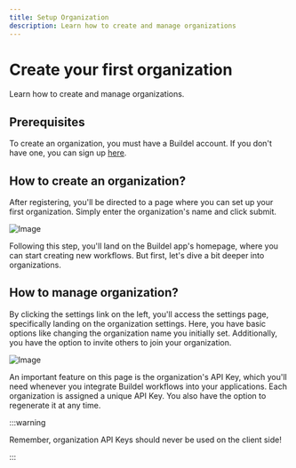 ```yaml
---
title: Setup Organization
description: Learn how to create and manage organizations
---
```


# Create your first organization

Learn how to create and manage organizations.

## Prerequisites

To create an organization, you must have a Buildel account. If you don't have one, you can sign up  [here](https://app.buildel.ai/register).

## How to create an organization?

After registering, you'll be directed to a page where you can set up your first organization. Simply enter the organization's name and click submit.

![Image](/mdx-assets/guides/first-organization/create-organization.webp)

Following this step, you'll land on the Buildel app's homepage, where you can start creating new workflows. But first, let's dive a bit deeper into organizations.

## How to manage organization?

By clicking the settings link on the left, you'll access the settings page, specifically landing on the organization settings.
Here, you have basic options like changing the organization name you initially set. Additionally, you have the option to invite others to join your organization.

![Image](/mdx-assets/guides/first-organization/organization-settings.webp)


An important feature on this page is the organization's API Key, which you'll need whenever you integrate Buildel workflows into your applications.
Each organization is assigned a unique API Key. You also have the option to regenerate it at any time.


:::warning

Remember, organization API Keys should never be used on the client side!

:::



